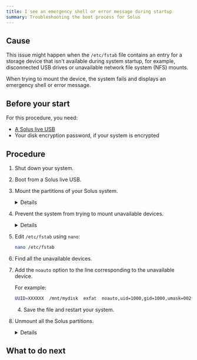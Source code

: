 ```yaml
---
title: I see an emergency shell or error message during startup
summary: Troubleshooting the boot process for Solus
---
```



## Cause

This issue might happen when the `/etc/fstab` file contains an entry for a storage device that isn't available during system startup, for example, disconnected USB drives or unavailable network file system (NFS) mounts.

When trying to mount the device, the system fails and displays an emergency shell or error message.

## Before your start

For this procedure, you need:

- [A Solus live USB](../../quick-start/installation/#creating-bootable-media)
- Your disk encryption password, if your system is encrypted

## Procedure

1. Shut down your system.
1. Boot from a Solus live USB.
1. Mount the partitions of your Solus system.

   <details>
     <BootAndChroot />
   </details>

1. Prevent the system from trying to mount unavailable devices.

   <details>
1. Edit `/etc/fstab` using `nano`:
	```bash
	nano /etc/fstab
	```
2. Find all the unavailable devices.
3. Add the `noauto` option to the line corresponding to the unavailable device.

   For example:

   ```bash
   UUID=XXXXXX  /mnt/mydisk  exfat  noauto,uid=1000,gid=1000,umask=0022  0  0
   ```

   4. Save the file and restart your system.

   </details>

1. Unmount all the Solus partitions.
   <details>
     <UnmountAll />
   </details>

## What to do next

<WhatToDoNext />
